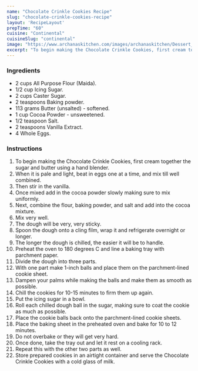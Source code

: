 ---
name: "Chocolate Crinkle Cookies Recipe"
slug: "chocolate-crinkle-cookies-recipe"
layout: 'RecipeLayout'
prepTime: "60"
cuisine: "Continental"
cuisineSlug: "continental"
image: "https://www.archanaskitchen.com/images/archanaskitchen/Dessert_Cookies/Chocolate_Crinkle_Cookies_Recipe-1.jpg"
excerpt: "To begin making the Chocolate Crinkle Cookies, first cream together the sugar and butter using a hand blender"
---

### Ingredients

- 2 cups All Purpose Flour (Maida).
- 1/2 cup Icing Sugar.
- 2 cups Caster Sugar.
- 2 teaspoons Baking powder.
- 113 grams Butter (unsalted) - softened.
- 1 cup Cocoa Powder - unsweetened.
- 1/2 teaspoon Salt.
- 2 teaspoons Vanilla Extract.
- 4 Whole Eggs.

### Instructions

1. To begin making the Chocolate Crinkle Cookies, first cream together the sugar and butter using a hand blender.
1. When it is pale and light, beat in eggs one at a time, and mix till well combined.
1. Then stir in the vanilla.
1. Once mixed add in the cocoa powder slowly making sure to mix uniformly.
1. Next, combine the flour, baking powder, and salt and add into the cocoa mixture.
1. Mix very well.
1. The dough will be very, very sticky.
1. Spoon the dough onto a cling film, wrap it and refrigerate overnight or longer.
1. The longer the dough is chilled, the easier it will be to handle.
1. Preheat the oven to 180 degrees C and line a baking tray with parchment paper.
1. Divide the dough into three parts.
1. With one part make 1-inch balls and place them on the parchment-lined cookie sheet.
1. Dampen your palms while making the balls and make them as smooth as possible.
1. Chill the cookies for 10-15 minutes to firm them up again.
1. Put the icing sugar in a bowl.
1. Roll each chilled dough ball in the sugar, making sure to coat the cookie as much as possible.
1. Place the cookie balls back onto the parchment-lined cookie sheets.
1. Place the baking sheet in the preheated oven and bake for 10 to 12 minutes.
1. Do not overbake or they will get very hard.
1. Once done, take the tray out and let it rest on a cooling rack.
1. Repeat this with the other two parts as well.
1. Store prepared cookies in an airtight container and serve the Chocolate Crinkle Cookies with a cold glass of milk.
